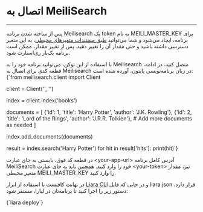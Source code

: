 

<Layout>
<Head>
<title>مستندات اتصال به meilisearch - لیارا</title>
</Head>

# اتصال به MeiliSearch
<hr className="mb-2" />

پس از ساخته شدن برنامه Meilisearch یک token به نام <Important>MEILI_MASTER_KEY</Important> برای برنامه، ایجاد می‌شود و 
شما می‌توانید 
<a href="/paas/details/envs" className="text-[#2196f3] ">طبق مستندات متغیرهای محیطی</a>، به این متغیر دسترسی داشته باشید و حتی مقدار آن را تغییر دهید. پس از تغییر مقدار، ممکن است برنامه یک‌بار ری‌استارت شود.
<div className="h-2" />
با استفاده از این توکن، می‌توانید برنامه خود را به Meilisearch متصل کنید، در ادامه، قطعه کدی برای اتصال به Meilisearch در زبان برنامه‌نویسی پایتون، آورده شده است:

<div className="h-4" />
<div dir='ltr'>
    <Highlight className="py">
      {`from meilisearch.client import Client

client = Client('<your-app-url>', '<your-token>')

index = client.index('books')

documents = [
    {'id': 1, 'title': 'Harry Potter', 'author': 'J.K. Rowling'},
    {'id': 2, 'title': 'Lord of the Rings', 'author': 'J.R.R. Tolkien'},
    # Add more documents as needed
]

index.add_documents(documents)


result = index.search('Harry Potter')
for hit in result['hits']:
    print(hit)`}
    </Highlight>
</div>
<div className="h-2" />

در قطعه کد فوق، بایستی به جای عبارت <Important>\<your-app-url\></Important> 
آدرس کامل برنامه MeiliSearch خود را وارد کنید.
همچنین باید به جای عبارت
<Important>\<your-token\></Important> نیز، 
مقدار متغیر محیطی
<Important>MEILI_MASTER_KEY</Important>
را وارد کنید.
<div className="h-2" />

در نهایت کافیست با استفاده از ابزار <a href="/references/cli/about" className="text-[#2196f3] "><Important>Liara CLI</Important></a> و در جایی که فایل <Important>liara.json</Important> قرار دارد، دستور زیر را اجرا کنید تا برنامه‌تان در لیارا، مستقر شود:

<div className="h-4" />
<div dir='ltr'>
    <Highlight className="json">
      {`liara deploy`}
    </Highlight>
</div>
<div className="h-2" />

</Layout>